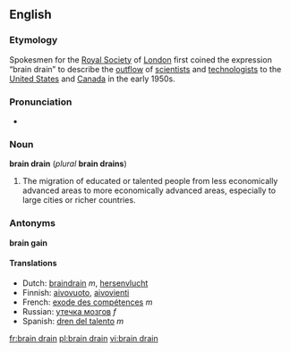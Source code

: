 ==English==
===Etymology===
Spokesmen for the [[w:Royal Society|Royal Society]] of [[London]] first coined the expression “brain drain” to describe the [[outflow]] of [[scientist]]s and [[technologist]]s to the [[United States]] and [[Canada]] in the early 1950s.

===Pronunciation===
*{{AHD|brān-drān}}

===Noun===
'''brain drain''' (''plural'' '''brain drains''')

#The migration of educated or talented people from less economically advanced areas to more economically advanced areas, especially to large cities or richer countries.

===Antonyms===
'''brain gain'''

====Translations====
*Dutch: [[braindrain]] ''m'', [[hersenvlucht]]
*Finnish: [[aivovuoto]], [[aivovienti]]
*French: [[exode des compétences]] ''m''
*Russian: [[утечка мозгов]] ''f''
*Spanish: [[dren del talento]] ''m''

[[fr:brain drain]]
[[pl:brain drain]]
[[vi:brain drain]]